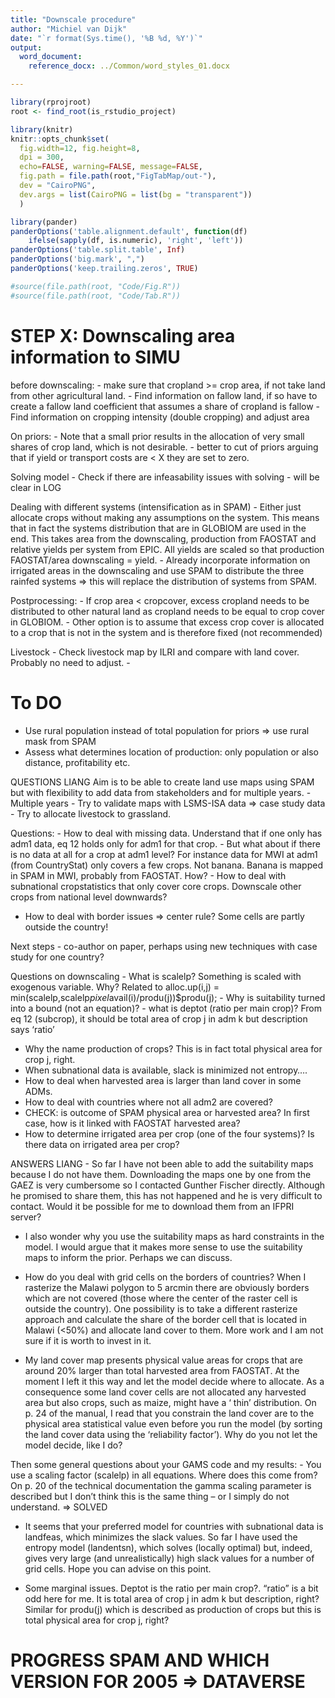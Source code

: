 ```yaml
---
title: "Downscale procedure"
author: "Michiel van Dijk"
date: "`r format(Sys.time(), '%B %d, %Y')`"
output: 
  word_document:
    reference_docx: ../Common/word_styles_01.docx

---
```


```r
library(rprojroot)
root <- find_root(is_rstudio_project)

library(knitr)
knitr::opts_chunk$set(
  fig.width=12, fig.height=8,
  dpi = 300,
  echo=FALSE, warning=FALSE, message=FALSE,
  fig.path = file.path(root,"FigTabMap/out-"),
  dev = "CairoPNG",
  dev.args = list(CairoPNG = list(bg = "transparent"))
  )

library(pander)
panderOptions('table.alignment.default', function(df)
    ifelse(sapply(df, is.numeric), 'right', 'left'))
panderOptions('table.split.table', Inf)
panderOptions('big.mark', ",")
panderOptions('keep.trailing.zeros', TRUE)

#source(file.path(root, "Code/Fig.R"))
#source(file.path(root, "Code/Tab.R"))
```

# STEP X: Downscaling area information to SIMU
before downscaling:
- make sure that cropland >= crop area, if not take land from other agricultural land.
- Find information on fallow land, if so have to create a fallow land coefficient that assumes a share of cropland is fallow
- Find information on cropping intensity (double cropping) and adjust area

On priors:
- Note that a small prior results in the allocation of very small shares of crop land, which is not desirable.
- better to cut of priors arguing that if yield or transport costs are < X they are set to zero.

Solving model
- Check if there are infeasability issues with solving - will be clear in LOG

Dealing with different systems (intensification as in SPAM)
- Either just allocate crops without making any assumptions on the system. This means that in fact the systems distribution that are in GLOBIOM are used in the end. This takes area from the downscaling, production from FAOSTAT and relative yields per system from EPIC. All yields are scaled so that production FAOSTAT/area downscaling = yield.
- Already incorporate information on irrigated areas in the downscaling and use SPAM to distribute the three rainfed systems => this will replace the distribution of systems from SPAM.


Postprocessing:
- If crop area < cropcover, excess cropland needs to be distributed to other natural land as cropland needs to be equal to crop cover in GLOBIOM.
- Other option is to assume that excess crop cover is allocated to a crop that is not in the system and is therefore fixed (not recommended)

Livestock
- Check livestock map by ILRI and compare with land cover. Probably no need to adjust.
- 

# To DO
- Use rural population instead of total population for priors => use rural mask from SPAM
- Assess what determines location of production: only population or also distance, profitability etc.





QUESTIONS LIANG
Aim is to be able to create land use maps using SPAM but with flexibility to add data from stakeholders and for multiple years. 
- Multiple years
- Try to validate maps with LSMS-ISA data => case study data
- Try to allocate livestock to grassland.


Questions:
- How to deal with missing data. Understand that if one only has adm1 data, eq 12 holds only for adm1 for that crop. 
- But what about if there is no data at all for a crop at adm1 level? For instance data for MWI at adm1 (from CountryStat) only covers a few crops. Not banana. Banana is mapped in SPAM in MWI, probably from FAOSTAT. How?
- How to deal with subnational cropstatistics that only cover core crops. Downscale other crops from national level downwards?

- How to deal with border issues => center rule? Some cells are partly outside the country!

Next steps
- co-author on paper, perhaps using new techniques with case study for one country?


Questions on downscaling
- What is scalelp? Something is scaled with exogenous variable. Why? Related to alloc.up(i,j) = min(scalelp,scalelp*pixel*avail(i)/produ(j))$produ(j);
- Why is suitability turned into a bound (not an equation)?
- what is deptot (ratio per main crop)? From eq 12 (subcrop), it should be total area of crop j in adm k but description says 'ratio' 

- Why the name production of crops? This is in fact total physical area for crop j, right. 
- When subnational data is available, slack is minimized not entropy....
- How to deal when harvested area is larger than land cover in some ADMs.
- How to deal with countries where not all adm2 are covered?
- CHECK: is outcome of SPAM physical area or harvested area? In first case, how is it linked with FAOSTAT harvested area?
- How to determine irrigated area per crop (one of the four systems)? Is there data on irrigated area per crop?




ANSWERS LIANG
-	So far I have not been able to add the suitability maps because I do not have them. Downloading the maps one by one from the GAEZ is very cumbersome so I contacted Gunther Fischer directly. Although he promised to share them, this has not happened and he is very difficult to contact. Would it be possible for me to download them from an IFPRI server?

-	I also wonder why you use the suitability maps as hard constraints in the model. I would argue that it makes more sense to use the suitability maps to inform the prior. Perhaps we can discuss.

-	How do you deal with grid cells on the borders of countries? When I rasterize the Malawi polygon to 5 arcmin there are obviously borders which are not covered (those where the center of the raster cell is outside the country). One possibility is to take a different rasterize approach and calculate the share of the border cell that is located in Malawi (<50%) and allocate land cover to them. More work and I am not sure if it is worth to invest in it. 

-	My land cover map presents physical value areas for crops that are around 20% larger than total harvested area from FAOSTAT. At the moment I left it this way and let the model decide where to allocate. As a consequence some land cover cells are not allocated any harvested area but also crops, such as maize, might have a ‘ thin’ distribution. On p. 24 of the manual, I read that you constrain the land cover are to the physical area statistical value even before you run the model (by sorting the land cover data using  the ‘reliability factor’). Why do you not let the model decide, like I do?


Then some general questions about your GAMS code and my results:
-	You use a scaling factor (scalelp) in all equations. Where does this come from? On p. 20 of the technical documentation the gamma scaling parameter is described but I don’t think this is the same thing – or I simply do not understand. => SOLVED

-	It seems that your preferred model for countries with subnational data is landfeas, which minimizes the slack values. So far I have used the entropy model (landentsn), which solves (locally optimal) but, indeed, gives very large (and unrealistically) high slack values for a number of grid cells. Hope you can advise on this point. 

-	Some marginal issues. Deptot is the ratio per main crop?. “ratio” is a bit odd here for me. It is total area of crop j in adm k but description, right? Similar for produ(j) which is described as production of crops but this is total physical area for crop j, right?

# PROGRESS SPAM AND WHICH VERSION FOR 2005 => DATAVERSE

